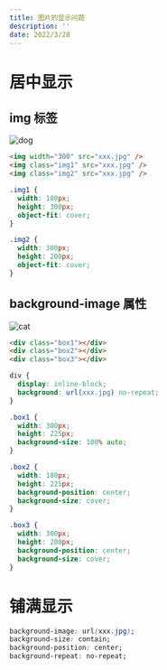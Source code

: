 ```yaml
---
title: 图片的显示问题
description: ''
date: 2022/3/28
---
```


# 居中显示

## img 标签

![dog](https://raw.githubusercontent.com/oh-mine/oh-mine.cn/main/posts/images/1.jpg)

```html
<img width="300" src="xxx.jpg" />
<img class="img1" src="xxx.jpg" />
<img class="img2" src="xxx.jpg" />
```

```css
.img1 {
  width: 180px;
  height: 300px;
  object-fit: cover;
}

.img2 {
  width: 300px;
  height: 200px;
  object-fit: cover;
}
```

## background-image 属性

![cat](https://raw.githubusercontent.com/oh-mine/oh-mine.cn/main/posts/images/2.jpg)

```html
<div class="box1"></div>
<div class="box2"></div>
<div class="box3"></div>
```

```css
div {
  display: inline-block;
  background: url(xxx.jpg) no-repeat;
}

.box1 {
  width: 300px;
  height: 225px;
  background-size: 100% auto;
}

.box2 {
  width: 180px;
  height: 225px;
  background-position: center;
  background-size: cover;
}

.box3 {
  width: 300px;
  height: 200px;
  background-position: center;
  background-size: cover;
}
```

# 铺满显示

```css
background-image: url(xxx.jpg);
background-size: contain;
background-position: center;
background-repeat: no-repeat;
```
